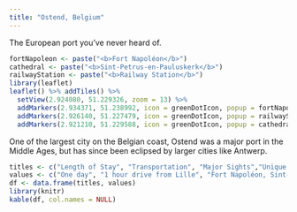 ```yaml
---
title: "Ostend, Belgium"
---
```


The European port you've never heard of.

```r
fortNapoleon <- paste("<b>Fort Napoléon</b>")
cathedral <- paste("<b>Sint-Petrus-en-Pauluskerk</b>")
railwayStation <- paste("<b>Railway Station</b>")
library(leaflet)
leaflet() %>% addTiles() %>%
  setView(2.924080, 51.229326, zoom = 13) %>%
  addMarkers(2.934371, 51.238992, icon = greenDotIcon, popup = fortNapoleon) %>% # Fort Napoléon
  addMarkers(2.926140, 51.227479, icon = greenDotIcon, popup = railwayStation) %>% # Railway Station
  addMarkers(2.921210, 51.229588, icon = greenDotIcon, popup = cathedral) # Sint-Petrus-en-Pauluskerk
```

One of the largest city on the Belgian coast, Ostend was a major port in the Middle Ages, but has since been eclipsed by larger cities like Antwerp.

```r
titles <- c("Length of Stay", "Transportation", "Major Sights","Unique Foods", "Restaurant Recommendations")
values <- c("One day", "1 hour drive from Lille", "Fort Napoléon, Sint-Petrus-en-Pauluskerk", "Filet Américain", "Charcuterie Mazère")
df <- data.frame(titles, values)
library(knitr)
kable(df, col.names = NULL)
```